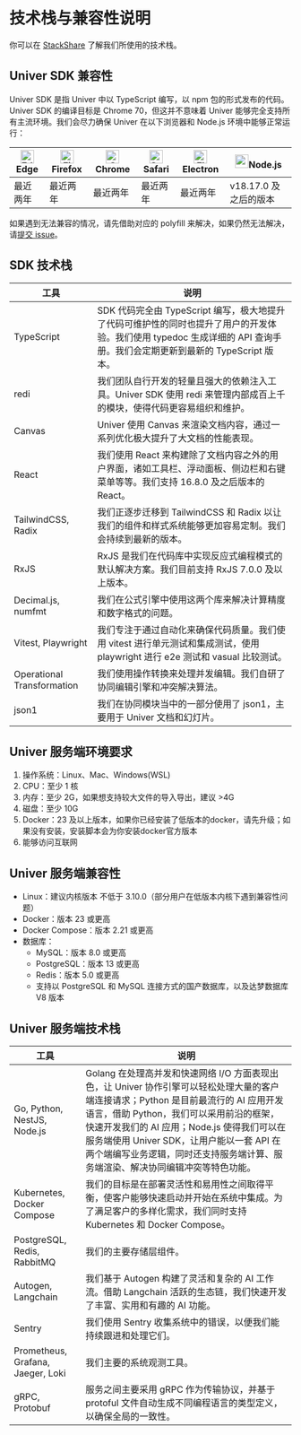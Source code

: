 # 技术栈与兼容性说明

你可以在 [StackShare](https://stackshare.io/dreamnum-inc/univer) 了解我们所使用的技术栈。

## Univer SDK 兼容性

Univer SDK 是指 Univer 中以 TypeScript 编写，以 npm 包的形式发布的代码。Univer SDK 的编译目标是 Chrome 70，但这并不意味着 Univer 能够完全支持所有主流环境。我们会尽力确保 Univer 在以下浏览器和 Node.js 环境中能够正常运行：

| [<img className="mx-auto" src="https://raw.githubusercontent.com/alrra/browser-logos/master/src/edge/edge_48x48.png" alt="Edge" width="24px" height="24px" />](http://godban.github.io/browsers-support-badges/)Edge | [<img className="mx-auto" src="https://raw.githubusercontent.com/alrra/browser-logos/master/src/firefox/firefox_48x48.png" alt="Firefox" width="24px" height="24px" />](http://godban.github.io/browsers-support-badges/)Firefox | [<img className="mx-auto" src="https://raw.githubusercontent.com/alrra/browser-logos/master/src/chrome/chrome_48x48.png" alt="Chrome" width="24px" height="24px" />](http://godban.github.io/browsers-support-badges/)Chrome | [<img className="mx-auto" src="https://raw.githubusercontent.com/alrra/browser-logos/master/src/safari/safari_48x48.png" alt="Safari" width="24px" height="24px" />](http://godban.github.io/browsers-support-badges/)Safari | [<img className="mx-auto" src="https://raw.githubusercontent.com/alrra/browser-logos/master/src/electron/electron_48x48.png" alt="Electron" width="24px" height="24px" />](http://godban.github.io/browsers-support-badges/)Electron | [<img className="mx-auto" src="https://nodejs.org/static/logos/jsIconGreen.svg" width="24px" height="24px" />](https://node.js.com)Node.js |
| --------- | --------- | --------- | --------- | --------- | --------- |
| 最近两年 | 最近两年 | 最近两年 | 最近两年 | 最近两年 | v18.17.0 及之后的版本 |

如果遇到无法兼容的情况，请先借助对应的 polyfill 来解决，如果仍然无法解决，请[提交 issue](https://github.com/dream-num/univer/issues/new/choose)。

## SDK 技术栈

| 工具 | 说明 |
| --- | --- |
| TypeScript | SDK 代码完全由 TypeScript 编写，极大地提升了代码可维护性的同时也提升了用户的开发体验。我们使用 typedoc 生成详细的 API 查询手册。我们会定期更新到最新的 TypeScript 版本。 |
| redi | 我们团队自行开发的轻量且强大的依赖注入工具。Univer SDK 使用 redi 来管理内部成百上千的模块，使得代码更容易组织和维护。 |
| Canvas | Univer 使用 Canvas 来渲染文档内容，通过一系列优化极大提升了大文档的性能表现。 |
| React | 我们使用 React 来构建除了文档内容之外的用户界面，诸如工具栏、浮动面板、侧边栏和右键菜单等等。我们支持 16.8.0 及之后版本的 React。 |
| TailwindCSS, Radix | 我们正逐步迁移到 TailwindCSS 和 Radix 以让我们的组件和样式系统能够更加容易定制。我们会持续到最新的版本。 |
| RxJS | RxJS 是我们在代码库中实现反应式编程模式的默认解决方案。我们目前支持 RxJS 7.0.0 及以上版本。 |
| Decimal.js, numfmt | 我们在公式引擎中使用这两个库来解决计算精度和数字格式的问题。 |
| Vitest, Playwright | 我们专注于通过自动化来确保代码质量。我们使用 vitest 进行单元测试和集成测试，使用 playwright 进行 e2e 测试和 vasual 比较测试。 |
| Operational Transformation | 我们使用操作转换来处理并发编辑。我们自研了协同编辑引擎和冲突解决算法。 |
| json1 | 我们在协同模块当中的一部分使用了 json1，主要用于 Univer 文档和幻灯片。 |

## Univer 服务端环境要求

1. 操作系统：Linux、Mac、Windows(WSL)
2. CPU：至少 1 核
3. 内存：至少 2G，如果想支持较大文件的导入导出，建议 >4G
4. 磁盘：至少 10G
5. Docker：23 及以上版本，如果你已经安装了低版本的docker，请先升级；如果没有安装，安装脚本会为你安装docker官方版本
6. 能够访问互联网

## Univer 服务端兼容性

- Linux：建议内核版本 不低于 3.10.0（部分用户在低版本内核下遇到兼容性问题）
- Docker：版本 23 或更高
- Docker Compose：版本 2.21 或更高
- 数据库：
    - MySQL：版本 8.0 或更高
    - PostgreSQL：版本 13 或更高
    - Redis：版本 5.0 或更高
    - 支持以 PostgreSQL 和 MySQL 连接方式的国产数据库，以及达梦数据库 V8 版本

## Univer 服务端技术栈

| 工具 | 说明 |
| --- | --- |
| Go, Python, NestJS, Node.js | Golang 在处理高并发和快速网络 I/O 方面表现出色，让 Univer 协作引擎可以轻松处理大量的客户端连接请求；Python 是目前最流行的 AI 应用开发语言，借助 Python，我们可以采用前沿的框架，快速开发我们的 AI 应用；Node.js 使得我们可以在服务端使用 Univer SDK，让用户能以一套 API 在两个端编写业务逻辑，同时还支持服务端计算、服务端渲染、解决协同编辑冲突等特色功能。 |
| Kubernetes, Docker Compose | 我们的目标是在部署灵活性和易用性之间取得平衡，使客户能够快速启动并开始在系统中集成。为了满足客户的多样化需求，我们同时支持 Kubernetes 和 Docker Compose。 |
| PostgreSQL, Redis, RabbitMQ | 我们的主要存储层组件。 |
| Autogen, Langchain | 我们基于 Autogen 构建了灵活和复杂的 AI 工作流。借助 Langchain 活跃的生态链，我们快速开发了丰富、实用和有趣的 AI 功能。 |
| Sentry | 我们使用 Sentry 收集系统中的错误，以便我们能持续跟进和处理它们。 |
| Prometheus, Grafana, Jaeger, Loki | 我们主要的系统观测工具。 |
| gRPC, Protobuf | 服务之间主要采用 gRPC 作为传输协议，并基于 protoful 文件自动生成不同编程语言的类型定义，以确保全局的一致性。 |
